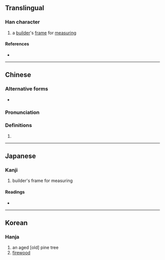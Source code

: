 {{also|檜}}
{{character info/new}}
==Translingual==

===Han character===
{{Han char|rn=75|rad=木|as=06|sn=10|four=42964|canj=DHJR|ids=⿰木舌}}

# a [[builder]]'s [[frame]] for [[measuring]]

====References====
* {{Han ref|kx=0522.190|dkj=14706|dj=0910.210|hdz=21200.030|uh=681D|ud=26653|bh=D1EB|bd=53739}}

----

==Chinese==
{{zh-forms}}

===Alternative forms===
* {{l|zh|桰}}

===Pronunciation===
{{zh-pron
|m=guā,kuò,tiàn
|c=kut3
|mc=y
|oc=y
|ma=
|cat=n
}}

===Definitions===
{{zh-hanzi}}

# {{rfdef|lang=zh}}

----

==Japanese==

===Kanji===
{{ja-kanji|grade=|rs=木06}}

# builder's frame for measuring

====Readings====
* {{ja-readings|on=[[てん]] (ten), [[かつ]] (katsu), [[かち]] (kachi)|kun=[[たきぎ]] (takigi)}}

----

==Korean==

===Hanja===
{{ko-hanja|hangeul=괄|eumhun=|rv=gwal|mr=kwal|y=kwal}}

# an aged [old] pine tree
# [[firewood]]